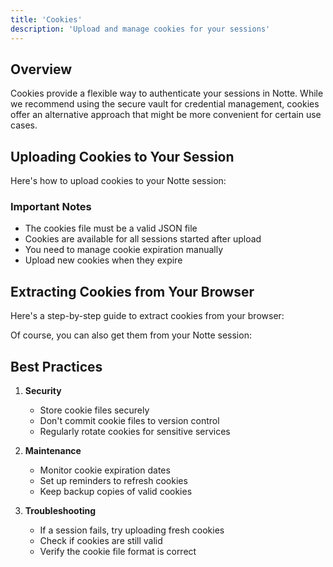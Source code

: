 ```yaml
---
title: 'Cookies'
description: 'Upload and manage cookies for your sessions'
---
```



## Overview

Cookies provide a flexible way to authenticate your sessions in Notte. While we recommend using the secure vault for credential management, cookies offer an alternative approach that might be more convenient for certain use cases.

## Uploading Cookies to Your Session

Here's how to upload cookies to your Notte session:

<UploadCookies/>

### Important Notes
- The cookies file must be a valid JSON file
- Cookies are available for all sessions started after upload
- You need to manage cookie expiration manually
- Upload new cookies when they expire

## Extracting Cookies from Your Browser

Here's a step-by-step guide to extract cookies from your browser:

<ExtractCookiesManual />

Of course, you can also get them from your Notte session:

<ExtractCookiesNotte />

## Best Practices

1. **Security**
   - Store cookie files securely
   - Don't commit cookie files to version control
   - Regularly rotate cookies for sensitive services

2. **Maintenance**
   - Monitor cookie expiration dates
   - Set up reminders to refresh cookies
   - Keep backup copies of valid cookies

3. **Troubleshooting**
   - If a session fails, try uploading fresh cookies
   - Check if cookies are still valid
   - Verify the cookie file format is correct
